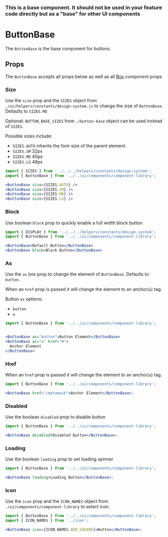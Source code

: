 
### This is a base component. It should not be used in your feature code directly but as a "base" for other UI components

# ButtonBase

The `ButtonBase` is the base component for buttons.

<Canvas>
  <Story id="ui-components-component-library-button-base-button-base-stories-js--default-story" />
</Canvas>

## Props

The `ButtonBase` accepts all props below as well as all [Box](/docs/ui-components-ui-box-box-stories-js--default-story#props) component props

<ArgsTable of={ButtonBase} />

### Size

Use the `size` prop and the `SIZES` object from `./ui/helpers/constants/design-system.js`
to change the size of `ButtonBase`. Defaults to `SIZES.MD`

Optional: `BUTTON_BASE_SIZES` from `./button-base` object can be used instead of `SIZES`.

Possible sizes include:

- `SIZES.AUTO` inherits the font-size of the parent element.
- `SIZES.SM` 32px
- `SIZES.MD` 40px
- `SIZES.LG` 48px

<Canvas>
  <Story id="ui-components-component-library-button-base-button-base-stories-js--size" />
</Canvas>

```jsx
import { SIZES } from '../../../helpers/constants/design-system';
import { ButtonBase } from '../../ui/components/component-library';

<ButtonBase size={SIZES.AUTO} />
<ButtonBase size={SIZES.SM} />
<ButtonBase size={SIZES.MD} />
<ButtonBase size={SIZES.LG} />
```

### Block

Use boolean `block` prop to quickly enable a full width block button

<Canvas>
  <Story id="ui-components-component-library-button-base-button-base-stories-js--block" />
</Canvas>

```jsx
import { DISPLAY } from '../../../helpers/constants/design-system';
import { ButtonBase } from '../../ui/components/component-library';

<ButtonBase>Default Button</ButtonBase>
<ButtonBase block>Block Button</ButtonBase>
```

### As

Use the `as` box prop to change the element of `ButtonBase`. Defaults to `button`.

When an `href` prop is passed it will change the element to an anchor(`a`) tag.

Button `as` options:

- `button`
- `a`

<Canvas>
  <Story id="ui-components-component-library-button-base-button-base-stories-js--as" />
</Canvas>

```jsx
import { ButtonBase } from '../../ui/components/component-library';


<ButtonBase as="button">Button Element</ButtonBase>
<ButtonBase as="a" href="#">
  Anchor Element
</ButtonBase>
```

### Href

When an `href` prop is passed it will change the element to an anchor(`a`) tag.

<Canvas>
  <Story id="ui-components-component-library-button-base-button-base-stories-js--href" />
</Canvas>

```jsx
import { ButtonBase } from '../../ui/components/component-library';

<ButtonBase href="/metamask">Anchor Element</ButtonBase>;
```

### Disabled

Use the boolean `disabled` prop to disable button

<Canvas>
  <Story id="ui-components-component-library-button-base-button-base-stories-js--disabled" />
</Canvas>

```jsx
import { ButtonBase } from '../../ui/components/component-library';

<ButtonBase disabled>Disabled Button</ButtonBase>;
```

### Loading

Use the boolean `loading` prop to set loading spinner

<Canvas>
  <Story id="ui-components-component-library-button-base-button-base-stories-js--loading" />
</Canvas>

```jsx
import { ButtonBase } from '../../ui/components/component-library';

<ButtonBase loading>Loading Button</ButtonBase>;
```

### Icon

Use the `icon` prop and the `ICON_NAMES` object from `./ui/components/component-library` to select icon.

<Canvas>
  <Story id="ui-components-component-library-button-base-button-base-stories-js--icon" />
</Canvas>

```jsx
import { ButtonBase } from '../../ui/components/component-library';
import { ICON_NAMES } from '../icon';

<ButtonBase icon={ICON_NAMES.ADD_SQUARE}>Button</ButtonBase>;
```
